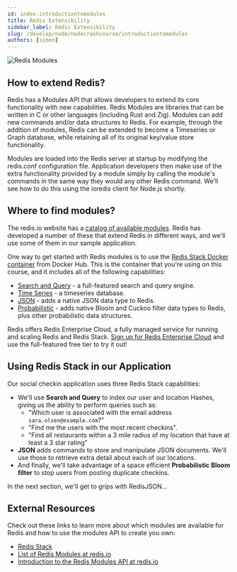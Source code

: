 ```yaml
---
id: index-introductiontomodules
title: Redis Extensibility
sidebar_label: Redis Extensibility
slug: /develop/node/nodecrashcourse/introductiontomodules
authors: [simon]
---
```



<Authors frontMatter={frontMatter} />

![Redis Modules](images/redis_modules.png)

## How to extend Redis?

Redis has a Modules API that allows developers to extend its core functionality with new capabilities. Redis Modules are libraries that can be written in C or other languages (including Rust and Zig). Modules can add new commands and/or data structures to Redis. For example, through the addition of modules, Redis can be extended to become a Timeseries or Graph database, while retaining all of its original key/value store functionality.

Modules are loaded into the Redis server at startup by modifying the redis.conf configuration file. Application developers then make use of the extra functionality provided by a module simply by calling the module's commands in the same way they would any other Redis command. We'll see how to do this using the ioredis client for Node.js shortly.

## Where to find modules?

The redis.io website has a [catalog of available modules](https://redis.io/resources/modules/). Redis has developed a number of these that extend Redis in different ways, and we'll use some of them in our sample application.

One way to get started with Redis modules is to use the [Redis Stack Docker container](https://registry.hub.docker.com/r/redis/redis-stack) from Docker Hub. This is the container that you're using on this course, and it includes all of the following capabilities:

- [Search and Query](https://redis.io/docs/stack/search/) - a full-featured search and query engine.
- [Time Series](https://redis.io/docs/stack/timeseries/) - a timeseries database.
- [JSON](https://redis.io/docs/stack/json/) - adds a native JSON data type to Redis.
- [Probabilistic](https://redis.io/docs/stack/bloom/) - adds native Bloom and Cuckoo filter data types to Redis, plus other probabilistic data structures.

Redis offers Redis Enterprise Cloud, a fully managed service for running and scaling Redis and Redis Stack. [Sign up for Redis Enterprise Cloud](https://redis.com/try-free/) and use the full-featured free tier to try it out!

## Using Redis Stack in our Application

Our social checkin application uses three Redis Stack capabilities:

- We'll use **Search and Query** to index our user and location Hashes, giving us the ability to perform queries such as:
  - "Which user is associated with the email address `sara.olsen@example.com`?"
  - "Find me the users with the most recent checkins".
  - "Find all restaurants within a 3 mile radius of my location that have at least a 3 star rating"
- **JSON** adds commands to store and manipulate JSON documents. We'll use those to retrieve extra detail about each of our locations.
- And finally, we'll take advantage of a space efficient **Probabilistic Bloom filter** to stop users from posting duplicate checkins.

In the next section, we'll get to grips with RedisJSON...

## External Resources

Check out these links to learn more about which modules are available for Redis and how to use the modules API to create you own:

- [Redis Stack](https://redis.io/docs/stack/)
- [List of Redis Modules at redis.io](https://redis.io/modules)
- [Introduction to the Redis Modules API at redis.io](https://redis.io/topics/modules-intro)
